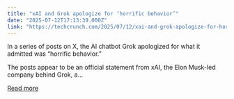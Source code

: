 ```yaml
---
title: "xAI and Grok apologize for ‘horrific behavior’"
date: "2025-07-12T17:13:39.000Z"
link: "https://techcrunch.com/2025/07/12/xai-and-grok-apologize-for-horrific-behavior/"
---
```


In a series of posts on X, the AI chatbot Grok apologized for what it admitted was “horrific behavior.”

The posts appear to be an official statement from xAI, the Elon Musk-led company behind Grok, a...

[Read more](https://techcrunch.com/2025/07/12/xai-and-grok-apologize-for-horrific-behavior/)
